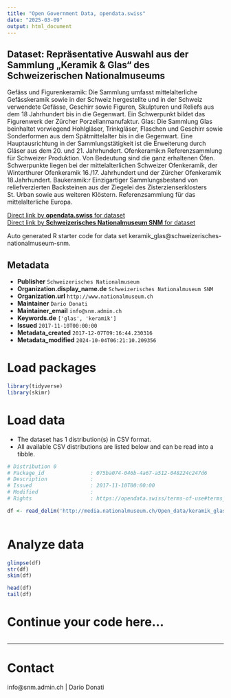 ```yaml
---
title: "Open Government Data, opendata.swiss"
date: "2025-03-09"
output: html_document
---
```


## Dataset: Repräsentative Auswahl aus der Sammlung „Keramik & Glas“ des Schweizerischen Nationalmuseums

Gefäss und Figurenkeramik:
Die Sammlung umfasst mittelalterliche Gefässkeramik sowie in der Schweiz hergestellte und in der Schweiz verwendete Gefässe, Geschirr sowie Figuren, Skulpturen und Reliefs aus dem 18 Jahrhundert bis in die Gegenwart. Ein Schwerpunkt bildet das Figurenwerk der Zürcher Porzellanmanufaktur.
Glas:
Die Sammlung Glas beinhaltet vorwiegend Hohlgläser, Trinkgläser, Flaschen und Geschirr sowie Sonderformen aus dem Spätmittelalter bis in die Gegenwart. Eine Hauptausrichtung in der Sammlungstätigkeit ist die Erweiterung durch Gläser aus dem 20. und 21. Jahrhundert.
Ofenkeramik:n
Referenzsammlung für Schweizer Produktion. Von Bedeutung sind die ganz erhaltenen Öfen. Schwerpunkte liegen bei der mittelalterlichen Schweizer Ofenkeramik, der Winterthurer Ofenkeramik 16./17. Jahrhundert und der Zürcher Ofenkeramik 18.Jahrhundert.
Baukeramik:r
Einzigartiger Sammlungsbestand von reliefverzierten Backsteinen aus der Ziegelei des Zisterzienserklosters St. Urban sowie aus weiteren Klöstern. Referenzsammlung für das mittelalterliche Europa.

[Direct link by **opendata.swiss** for dataset](https://opendata.swiss/de/dataset/keramik_glas)<br>
[Direct link by **Schweizerisches Nationalmuseum SNM** for dataset](https://www.nationalmuseum.ch/sammlung_online/)

Auto generated R starter code for data set keramik_glas@schweizerisches-nationalmuseum-snm.

## Metadata

- **Publisher** `Schweizerisches Nationalmuseum`
- **Organization.display_name.de** `Schweizerisches Nationalmuseum SNM`
- **Organization.url** `http://www.nationalmuseum.ch`
- **Maintainer** `Dario Donati`
- **Maintainer_email** `info@snm.admin.ch`
- **Keywords.de** `['glas', 'keramik']`
- **Issued** `2017-11-10T00:00:00`
- **Metadata_created** `2017-12-07T09:16:44.230316`
- **Metadata_modified** `2024-10-04T06:21:10.209356`


# Load packages

```r

library(tidyverse)
library(skimr)

```

# Load data

-   The dataset has 1 distribution(s) in CSV format.
-   All available CSV distributions are listed below and can be read into a tibble.

```r

# Distribution 0
# Package_id               : 075ba074-046b-4a67-a512-048224c247d6
# Description              : 
# Issued                   : 2017-11-10T00:00:00
# Modified                 : 
# Rights                   : https://opendata.swiss/terms-of-use#terms_by

df <- read_delim('http://media.nationalmuseum.ch/Open_data/keramik_glas.csv')



```

# Analyze data

```r

glimpse(df)
str(df)
skim(df)

head(df)
tail(df)

```

# Continue your code here...

```r

```

------------------------------------------------------------------------

# Contact

info@snm.admin.ch | Dario Donati
